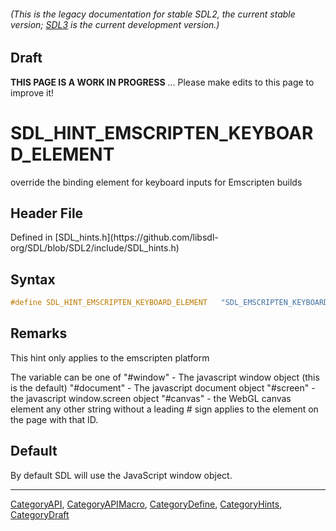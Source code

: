 ====== (This is the legacy documentation for stable SDL2, the current stable version; [https://wiki.libsdl.org/SDL3/ SDL3] is the current development version.) ======

== Draft ==

'''THIS PAGE IS A WORK IN PROGRESS''' ... Please make edits to this page to improve it!


<!-- #*^*^*^*^*See https://wiki.libsdl.org/SGEnumerations for details on editing this page*^*^*^*^* -->
= SDL_HINT_EMSCRIPTEN_KEYBOARD_ELEMENT =

override the binding element for keyboard inputs for Emscripten builds

== Header File ==

Defined in [SDL_hints.h](https://github.com/libsdl-org/SDL/blob/SDL2/include/SDL_hints.h)

== Syntax ==

<syntaxhighlight lang='c'>
#define SDL_HINT_EMSCRIPTEN_KEYBOARD_ELEMENT   "SDL_EMSCRIPTEN_KEYBOARD_ELEMENT"</syntaxhighlight>

== Remarks ==

This hint only applies to the emscripten platform

The variable can be one of "#window" - The javascript window object (this
is the default) "#document" - The javascript document object "#screen" -
the javascript window.screen object "#canvas" - the WebGL canvas element
any other string without a leading # sign applies to the element on the
page with that ID.

== Default ==

By default SDL will use the JavaScript window object.

----
[[CategoryAPI]], [[CategoryAPIMacro]], [[CategoryDefine]], [[CategoryHints]], [[CategoryDraft]]
<!-- #See the Style Guide for instructions on editing the footer. -->


